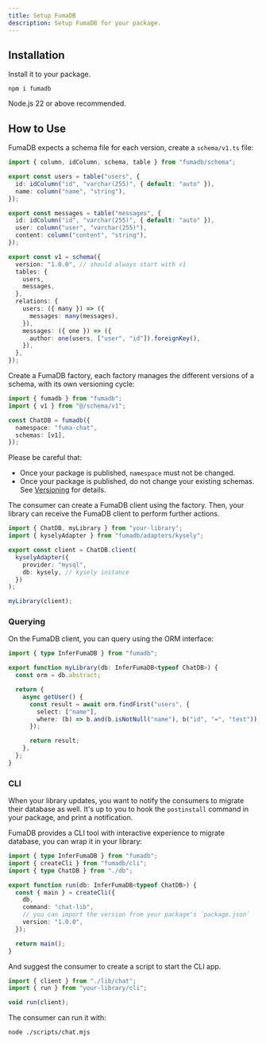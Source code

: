 ```yaml
---
title: Setup FumaDB
description: Setup FumaDB for your package.
---
```


## Installation

Install it to your package.

```npm
npm i fumadb
```

<Callout title="Node.js">Node.js 22 or above recommended.</Callout>

## How to Use

FumaDB expects a schema file for each version, create a `schema/v1.ts` file:

```ts title="schema/v1.ts"
import { column, idColumn, schema, table } from "fumadb/schema";

export const users = table("users", {
  id: idColumn("id", "varchar(255)", { default: "auto" }),
  name: column("name", "string"),
});

export const messages = table("messages", {
  id: idColumn("id", "varchar(255)", { default: "auto" }),
  user: column("user", "varchar(255)"),
  content: column("content", "string"),
});

export const v1 = schema({
  version: "1.0.0", // should always start with v1
  tables: {
    users,
    messages,
  },
  relations: {
    users: ({ many }) => ({
      messages: many(messages),
    }),
    messages: ({ one }) => ({
      author: one(users, ["user", "id"]).foreignKey(),
    }),
  },
});
```

Create a FumaDB factory, each factory manages the different versions of a schema, with its own versioning cycle:

```ts title="db.ts"
import { fumadb } from "fumadb";
import { v1 } from "@/schema/v1";

const ChatDB = fumadb({
  namespace: "fuma-chat",
  schemas: [v1],
});
```

Please be careful that:

- Once your package is published, `namespace` must not be changed.
- Once your package is published, do not change your existing schemas. See [Versioning](/docs/author/versioning) for details.

The consumer can create a FumaDB client using the factory. Then, your library can receive the FumaDB client to perform further actions.

```ts title="lib/chat.ts"
import { ChatDB, myLibrary } from "your-library";
import { kyselyAdapter } from "fumadb/adapters/kysely";

export const client = ChatDB.client(
  kyselyAdapter({
    provider: "mysql",
    db: kysely, // kysely instance
  })
);

myLibrary(client);
```

### Querying

On the FumaDB client, you can query using the ORM interface:

```ts title="index.ts"
import { type InferFumaDB } from "fumadb";

export function myLibrary(db: InferFumaDB<typeof ChatDB>) {
  const orm = db.abstract;

  return {
    async getUser() {
      const result = await orm.findFirst("users", {
        select: ["name"],
        where: (b) => b.and(b.isNotNull("name"), b("id", "=", "test")),
      });

      return result;
    },
  };
}
```

### CLI

When your library updates, you want to notify the consumers to migrate their database as well.
It's up to you to hook the `postinstall` command in your package, and print a notification.

FumaDB provides a CLI tool with interactive experience to migrate database, you can wrap it in your library:

```ts title="cli.ts"
import { type InferFumaDB } from "fumadb";
import { createCli } from "fumadb/cli";
import { type ChatDB } from "./db";

export function run(db: InferFumaDB<typeof ChatDB>) {
  const { main } = createCli({
    db,
    command: "chat-lib",
    // you can import the version from your package's `package.json`
    version: "1.0.0",
  });

  return main();
}
```

And suggest the consumer to create a script to start the CLI app.

```js title="scripts/chat.mjs"
import { client } from "./lib/chat";
import { run } from "your-library/cli";

void run(client);
```

The consumer can run it with:

```bash
node ./scripts/chat.mjs
```
